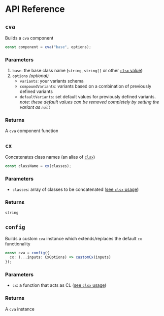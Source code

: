 # API Reference

## `cva`

Builds a `cva` component

```ts
const component = cva("base", options);
```

### Parameters

1. `base`: the base class name (`string`, `string[]` or other [`clsx` value](https://github.com/lukeed/clsx#input))
1. `options` _(optional)_
   - `variants`: your variants schema
   - `compoundVariants`: variants based on a combination of previously defined variants
   - `defaultVariants`: set default values for previously defined variants.  
     _note: these default values can be removed completely by setting the variant as `null`_

### Returns

A `cva` component function

## `cx`

Concatenates class names (an alias of [`clsx`](https://github.com/lukeed/clsx))

```ts
const className = cx(classes);
```

### Parameters

- `classes`: array of classes to be concatenated ([see `clsx` usage](https://github.com/lukeed/clsx#input))

### Returns

`string`


## `config`

Builds a custom `cva` instance which extends/replaces the default `cx` functionality

```ts
const cva = config({
  cx: (...inputs: CxOptions) => customCx(inputs)
});
```

### Parameters

- `cx`: a function that acts as CL ([see `clsx` usage](https://github.com/lukeed/clsx))

### Returns

A `cva` instance
